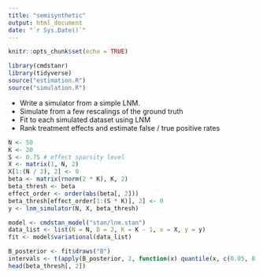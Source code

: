 ```yaml
---
title: "semisynthetic"
output: html_document
date: "`r Sys.Date()`"
---
```


```r
knitr::opts_chunk$set(echo = TRUE)
```

```r
library(cmdstanr)
library(tidyverse)
source("estimation.R")
source("simulation.R")
```

- Write a simulator from a simple LNM.
- Simulate from a few rescalings of the ground truth
- Fit to each simulated dataset using LNM
- Rank treatment effects and estimate false / true positive rates

```r
N <- 50
K <- 20
S <- 0.75 # effect sparsity level
X <- matrix(1, N, 2)
X[1:(N / 2), 2] <- 0
beta <- matrix(rnorm(2 * K), K, 2)
beta_thresh <- beta
effect_order <- order(abs(beta[, 2]))
beta_thresh[effect_order[1:(S * K)], 2] <- 0
y <- lnm_simulator(N, X, beta_thresh)
```

```r
model <- cmdstan_model("stan/lnm.stan")
data_list <- list(N = N, D = 2, K = K - 1, x = X, y = y)
fit <- model$variational(data_list)
```

```r
B_posterior <- fit$draws("B")
intervals <- t(apply(B_posterior, 2, function(x) quantile(x, c(0.05, 0.95))))
head(beta_thresh[, 2])
```

